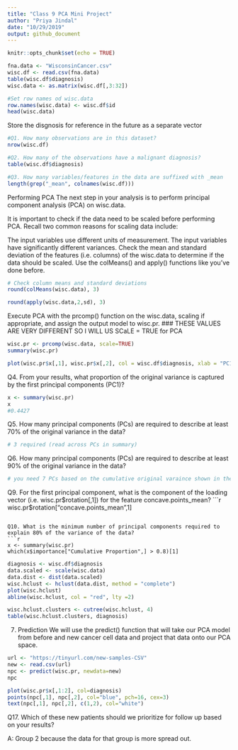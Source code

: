 ```yaml
---
title: "Class 9 PCA Mini Project"
author: "Priya Jindal"
date: "10/29/2019"
output: github_document
---
```


```r
knitr::opts_chunk$set(echo = TRUE)
```
```r
fna.data <- "WisconsinCancer.csv"
wisc.df <- read.csv(fna.data)
table(wisc.df$diagnosis)
wisc.data <- as.matrix(wisc.df[,3:32])

#Set row names od wisc.data
row.names(wisc.data) <- wisc.df$id
head(wisc.data)

```

Store the disgnosis for reference in the future as a separate vector 

```r
#Q1. How many observations are in this dataset?
nrow(wisc.df)
```

```r
#Q2. How many of the observations have a malignant diagnosis?
table(wisc.df$diagnosis)
```

```r
#Q3. How many variables/features in the data are suffixed with _mean
length(grep("_mean", colnames(wisc.df)))
```
Performing PCA
The next step in your analysis is to perform principal component analysis (PCA) on wisc.data.

It is important to check if the data need to be scaled before performing PCA. Recall two common reasons for scaling data include:

The input variables use different units of measurement.
The input variables have significantly different variances.
Check the mean and standard deviation of the features (i.e. columns) of the wisc.data to determine if the data should be scaled. Use the colMeans() and apply() functions like you’ve done before.

```r
# Check column means and standard deviations
round(colMeans(wisc.data), 3)

```
```r
round(apply(wisc.data,2,sd), 3)
```

Execute PCA with the prcomp() function on the wisc.data, scaling if appropriate, and assign the output model to wisc.pr.
### THESE VALUES ARE VERY DIFFERENT SO I WILL US SCaLE = TRUE for PCA
```r
wisc.pr <- prcomp(wisc.data, scale=TRUE)
summary(wisc.pr)
```
```r
plot(wisc.pr$x[,1], wisc.pr$x[,2], col = wisc.df$diagnosis, xlab = "PC1", ylab = "PC2")

```
Q4. From your results, what proportion of the original variance is captured by the first principal components (PC1)?
```r
x <- summary(wisc.pr)
x
#0.4427
```

Q5. How many principal components (PCs) are required to describe at least 70% of the original variance in the data?
```r
# 3 required (read across PCs in summary)
```


Q6. How many principal components (PCs) are required to describe at least 90% of the original variance in the data?
```r
# you need 7 PCs based on the cumulative original varaince shown in the summary
```

Q9. For the first principal component, what is the component of the loading vector (i.e. wisc.pr$rotation[,1]) for the feature concave.points_mean?
```r
wisc.pr$rotation["concave.points_mean",1]

```

Q10. What is the minimum number of principal components required to explain 80% of the variance of the data?
```r
x <- summary(wisc.pr)
which(x$importance["Cumulative Proportion",] > 0.8)[1]
```


```r
diagnosis <- wisc.df$diagnosis
data.scaled <- scale(wisc.data)
data.dist <- dist(data.scaled)
wisc.hclust <- hclust(data.dist, method = "complete")
plot(wisc.hclust)
abline(wisc.hclust, col = "red", lty =2)

```


```r
wisc.hclust.clusters <- cutree(wisc.hclust, 4)
table(wisc.hclust.clusters, diagnosis)
```

7. Prediction
We will use the predict() function that will take our PCA model from before and new cancer cell data and project that data onto our PCA space.

```r
url <- "https://tinyurl.com/new-samples-CSV"
new <- read.csv(url)
npc <- predict(wisc.pr, newdata=new)
npc
```
```r
plot(wisc.pr$x[,1:2], col=diagnosis)
points(npc[,1], npc[,2], col="blue", pch=16, cex=3)
text(npc[,1], npc[,2], c(1,2), col="white")
```

Q17. Which of these new patients should we prioritize for follow up based on your results?

A: Group 2 because the data for that group is more spread out. 
